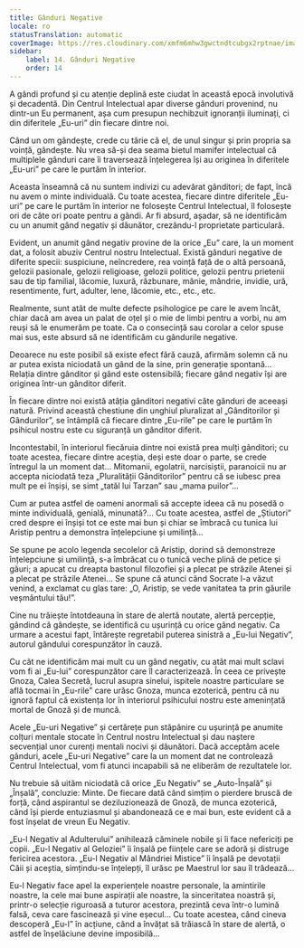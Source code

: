 ```yaml
---
title: Gânduri Negative
locale: ro
statusTranslation: automatic
coverImage: https://res.cloudinary.com/xmfm6mhw3gwctndtcubgx2rptnae/image/upload/v1740468922/small_cover_tratado_de_psicologia_revolucionaria_a4c0dca4e0.webp
sidebar:
    label: 14. Gânduri Negative
    order: 14
---
```

A gândi profund și cu atenție deplină este ciudat în această epocă involutivă și decadentă. Din Centrul Intelectual apar diverse gânduri provenind, nu dintr-un Eu permanent, așa cum presupun nechibzuit ignoranții iluminați, ci din diferitele „Eu-uri” din fiecare dintre noi.

Când un om gândește, crede cu tărie că el, de unul singur și prin propria sa voință, gândește. Nu vrea să-și dea seama bietul mamifer intelectual că multiplele gânduri care îi traversează înțelegerea își au originea în diferitele „Eu-uri” pe care le purtăm în interior.

Aceasta înseamnă că nu suntem indivizi cu adevărat gânditori; de fapt, încă nu avem o minte individuală. Cu toate acestea, fiecare dintre diferitele „Eu-uri” pe care le purtăm în interior ne folosește Centrul Intelectual, îl folosește ori de câte ori poate pentru a gândi. Ar fi absurd, așadar, să ne identificăm cu un anumit gând negativ și dăunător, crezându-l proprietate particulară.

Evident, un anumit gând negativ provine de la orice „Eu” care, la un moment dat, a folosit abuziv Centrul nostru Intelectual. Există gânduri negative de diferite specii: suspiciune, neîncredere, rea voință față de o altă persoană, gelozii pasionale, gelozii religioase, gelozii politice, gelozii pentru prietenii sau de tip familial, lăcomie, luxură, răzbunare, mânie, mândrie, invidie, ură, resentimente, furt, adulter, lene, lăcomie, etc., etc., etc.

Realmente, sunt atât de multe defecte psihologice pe care le avem încât, chiar dacă am avea un palat de oțel și o mie de limbi pentru a vorbi, nu am reuși să le enumerăm pe toate. Ca o consecință sau corolar a celor spuse mai sus, este absurd să ne identificăm cu gândurile negative.

Deoarece nu este posibil să existe efect fără cauză, afirmăm solemn că nu ar putea exista niciodată un gând de la sine, prin generație spontană... Relația dintre gânditor și gând este ostensibilă; fiecare gând negativ își are originea într-un gânditor diferit.

În fiecare dintre noi există atâția gânditori negativi câte gânduri de aceeași natură. Privind această chestiune din unghiul pluralizat al „Gânditorilor și Gândurilor”, se întâmplă că fiecare dintre „Eu-rile” pe care le purtăm în psihicul nostru este cu siguranță un gânditor diferit.

Incontestabil, în interiorul fiecăruia dintre noi există prea mulți gânditori; cu toate acestea, fiecare dintre aceștia, deși este doar o parte, se crede întregul la un moment dat... Mitomanii, egolatrii, narcisiștii, paranoicii nu ar accepta niciodată teza „Pluralității Gânditorilor” pentru că se iubesc prea mult pe ei înșiși, se simt „tatăl lui Tarzan” sau „mama puilor”...

Cum ar putea astfel de oameni anormali să accepte ideea că nu posedă o minte individuală, genială, minunată?... Cu toate acestea, astfel de „Știutori” cred despre ei înșiși tot ce este mai bun și chiar se îmbracă cu tunica lui Aristip pentru a demonstra înțelepciune și umilință...

Se spune pe acolo legenda secolelor că Aristip, dorind să demonstreze înțelepciune și umilință, s-a îmbrăcat cu o tunică veche plină de petice și găuri; a apucat cu dreapta bastonul filozofiei și a plecat pe străzile Atenei și a plecat pe străzile Atenei... Se spune că atunci când Socrate l-a văzut venind, a exclamat cu glas tare: „O, Aristip, se vede vanitatea ta prin găurile veșmântului tău!”.

Cine nu trăiește întotdeauna în stare de alertă noutate, alertă percepție, gândind că gândește, se identifică cu ușurință cu orice gând negativ. Ca urmare a acestui fapt, întărește regretabil puterea sinistră a „Eu-lui Negativ”, autorul gândului corespunzător în cauză.

Cu cât ne identificăm mai mult cu un gând negativ, cu atât mai mult sclavi vom fi ai „Eu-lui” corespunzător care îl caracterizează. În ceea ce privește Gnoza, Calea Secretă, lucrul asupra sinelui, ispitele noastre particulare se află tocmai în „Eu-rile” care urăsc Gnoza, munca ezoterică, pentru că nu ignoră faptul că existența lor în interiorul psihicului nostru este amenințată mortal de Gnoză și de muncă.

Acele „Eu-uri Negative” și certărețe pun stăpânire cu ușurință pe anumite colțuri mentale stocate în Centrul nostru Intelectual și dau naștere secvențial unor curenți mentali nocivi și dăunători. Dacă acceptăm acele gânduri, acele „Eu-uri Negative” care la un moment dat ne controlează Centrul Intelectual, vom fi atunci incapabili să ne eliberăm de rezultatele lor.

Nu trebuie să uităm niciodată că orice „Eu Negativ” se „Auto-Înșală” și „Înșală”, concluzie: Minte. De fiecare dată când simțim o pierdere bruscă de forță, când aspirantul se deziluzionează de Gnoză, de munca ezoterică, când își pierde entuziasmul și abandonează ce e mai bun, este evident că a fost înșelat de vreun Eu Negativ.

„Eu-l Negativ al Adulterului” anihilează căminele nobile și îi face nefericiți pe copii. „Eu-l Negativ al Geloziei” îi înșală pe ființele care se adoră și distruge fericirea acestora. „Eu-l Negativ al Mândriei Mistice” îi înșală pe devotații Căii și aceștia, simțindu-se înțelepți, îl urăsc pe Maestrul lor sau îl trădează...

Eu-l Negativ face apel la experiențele noastre personale, la amintirile noastre, la cele mai bune aspirații ale noastre, la sinceritatea noastră și, printr-o selecție riguroasă a tuturor acestora, prezintă ceva într-o lumină falsă, ceva care fascinează și vine eșecul... Cu toate acestea, când cineva descoperă „Eu-l” în acțiune, când a învățat să trăiască în stare de alertă, o astfel de înșelăciune devine imposibilă...

